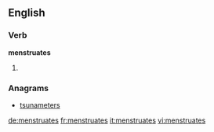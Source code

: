 ==English==

===Verb===
'''menstruates'''

# {{third-person singular of|[[menstruate]]}}

===Anagrams===
* [[tsunameters#English|tsunameters]]

[[de:menstruates]]
[[fr:menstruates]]
[[it:menstruates]]
[[vi:menstruates]]